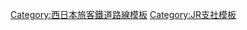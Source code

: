 {{Navbox
|name=西日本旅客鐵道岡山支社
|state=collapsed
|title=[[File:JR logo (west).svg|25px]] {{link-ja|西日本旅客鐵道岡山支社|西日本旅客鉄道岡山支社}}
|titlestyle = border-left:solid 3em #0072bc; border-right:solid 3em #0072bc; background-color:#eee;
|group1 = 路線
|list1 = [[File:JRW oka-S.svg|20px]][[File:JRW oka-W.svg|20px]][[File:JRW oka-X.svg|20px]] [[山陽本線]] - [[File:JRW oka-N.svg|20px]] [[赤穗線]] - [[File:JRW oka-T.svg|20px]] [[津山线_(日本)|津山線]] - [[File:JRW kinki-K.svg|20px]] [[姬新線]] - [[File:JRW san-B.svg|20px]] [[因美線]] - [[File:JRW oka-L.svg|20px]] [[宇野線]]（宇野港線） - [[File:JRW oka-M.svg|20px]] [[本四備讚線]]（[[瀨戶大橋線]]） - [[File:JRW oka-U.svg|20px]] [[吉備線]]（桃太郎線） - [[File:JRW san-V.svg|20px]] [[伯備線]] - [[File:JRW hiro-P.svg|20px]] [[藝備線]] - [[File:JRW oka-Z.svg|20px]] [[福鹽線]]
|group2 = 車輛基地
|list2 = {{link-ja|岡山電車區|岡山電車区}} - {{link-ja|岡山氣動車區|岡山気動車区}}
|group3 =乘務員區、鐵道部
|list3 = {{link-ja|岡山運轉區|岡山運転区}} - {{link-ja|岡山車掌區|岡山車掌区}} - {{link-ja|津山運轉區|津山運転区}} - {{link-ja|新見列車區|新見列車区}} - {{link-ja|瀨戶內地域鐵道部|せとうち地域鉄道部}}<br />{{link-ja|津山鐵道部|津山鉄道部}}（廢除） - {{link-ja|府中鐵道部|府中鉄道部}}（廢除） - {{link-ja|備中鐵道部|備中鉄道部}}（廢除）
|group4 = 鐵道保存展示設施
|list4 = {{link-ja|津山教育鐵道館|津山まなびの鉄道館}}
}}<noinclude>
[[Category:西日本旅客鐵道路線模板]]
[[Category:JR支社模板]]
</noinclude>